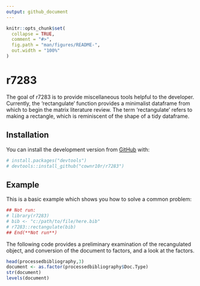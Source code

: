 ```yaml
---
output: github_document
---
```


<!-- README.md is generated from README.Rmd. Please edit that file -->

```r
knitr::opts_chunk$set(
  collapse = TRUE,
  comment = "#>",
  fig.path = "man/figures/README-",
  out.width = "100%"
)
```
# r7283

<!-- badges: start -->
<!-- badges: end -->

The goal of r7283 is to provide miscellaneous tools helpful to the developer. Currently, the 'rectangulate' function provides
a minimalist dataframe from which to begin the matrix literature review. The term 'rectangulate' refers to making a rectangle, which is reminiscent of the shape of a tidy dataframe.

## Installation

You can install the development version from [GitHub](https://github.com/) with:

```r
# install.packages("devtools")
# devtools::install_github("cownr10r/r7283")
```
## Example

This is a basic example which shows you how to solve a common problem:

```r
## Not run:
# library(r7283)
# bib <- "c:/path/to/file/here.bib"
# r7283::rectangulate(bib)
## End(**Not run**)
```

The following code provides a preliminary examination of the recangulated object, and conversion of the document to factors, and a look at the factors.

```r
head(processedbibliography,3)
document <- as.factor(processedbibliography$Doc.Type)
str(document)
levels(document)
```


